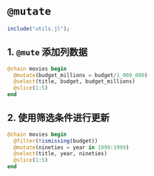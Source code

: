 # `@mutate` {.unnumbered}

```julia
include("utils.jl");

```

## 1. `@mute` 添加列数据
```julia
@chain movies begin
  @mutate(budget_millions = budget/1_000_000)
  @select(title, budget, budget_millions)
  @slice(1:5)
end
```
## 2. 使用筛选条件进行更新
```julia
@chain movies begin
  @filter(!ismissing(budget))
  @mutate(nineties = year in 1990:1999)
  @select(title, year, nineties)
  @slice(1:5)
end
```


